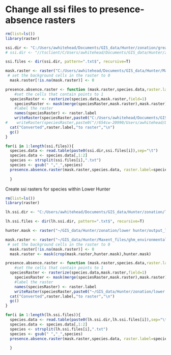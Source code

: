 Change all ssi files to presence-absence rasters
========================================================

```r
rm(list=ls())
library(raster)

ssi.dir <- "C:/Users/awhitehead/Documents/GIS_data/Hunter/zonation/greater hunter/ssi_files/" 
# ssi.dir <- "//tsclient/C/Users/awhitehead/Documents/GIS_data/Hunter/zonation/greater hunter/ssi_files/" 

ssi.files <- dir(ssi.dir, pattern=".txt$", recursive=T)

mask.raster <- raster("C:/Users/awhitehead/Documents/GIS_data/Hunter/Maxent_files/ghm_environmental_data/standardised_rasters/final_vegetation.asc")
 # set the background cells in the raster to 0
  mask.raster[!is.na(mask.raster)] <- 0

presence.absence.raster <- function (mask.raster,species.data,raster.label="") {
    #set the cells that contain points to 1
  speciesRaster <- rasterize(species.data,mask.raster,field=1)
    speciesRaster <- mask(merge(speciesRaster,mask.raster),mask.raster)
    #label the raster
    names(speciesRaster) <- raster.label
    writeRaster(speciesRaster,paste0("C:/Users/awhitehead/Documents/GIS_data/Hunter/zonation/greater hunter/",raster.label,".tif"), format="GTiff",overwrite=T)
#    writeRaster(speciesRaster,paste0("//654cw-20990/Users/awhitehead/Documents/RSP/data/zonation/greater hunter/",raster.label,".tif"), format="GTiff",overwrite=T)
  cat("Converted",raster.label,"to raster","\n")
  gc()
}

for(i in 1:length(ssi.files)){
  species.data <- read.table(paste0(ssi.dir,ssi.files[i]),sep="\t")
  species.data <- species.data[,1:2]
  species <- strsplit(ssi.files[i],".txt")
  species <- gsub(" ","_",species)
  presence.absence.raster(mask.raster,species.data, raster.label=species)
  
  }


```

Create ssi rasters for species within Lower Hunter

```r
rm(list=ls())
library(raster)

lh.ssi.dir <- "C:/Users/awhitehead/Documents/GIS_data/Hunter/zonation/lower hunter/ssi_files/" 

lh.ssi.files <- dir(lh.ssi.dir, pattern=".txt$", recursive=T)

hunter.mask <- raster("~/GIS_data/Hunter/zonation/lower hunter/output_lower.hunter_all.rank.asc")

mask.raster <- raster("~/GIS_data/Hunter/Maxent_files/ghm_environmental_data/standardised_rasters/final_vegetation.asc")
 # set the background cells in the raster to 0
  mask.raster[!is.na(mask.raster)] <- 0
  mask.raster <- mask(crop(mask.raster,hunter.mask),hunter.mask)

presence.absence.raster <- function (mask.raster,species.data,raster.label="") {
    #set the cells that contain points to 1
  speciesRaster <- rasterize(species.data,mask.raster,field=1)
    speciesRaster <- mask(merge(speciesRaster,mask.raster),mask.raster)
    #label the raster
    names(speciesRaster) <- raster.label
    writeRaster(speciesRaster,paste0("~/GIS_data/Hunter/zonation/lower hunter/",raster.label,".tif"), format="GTiff",overwrite=T)
  cat("Converted",raster.label,"to raster","\n")
  gc()
}

for(i in 1:length(lh.ssi.files)){
  species.data <- read.table(paste0(lh.ssi.dir,lh.ssi.files[i]),sep="\t")
  species.data <- species.data[,1:2]
  species <- strsplit(lh.ssi.files[i],".txt")
  species <- gsub(" ","_",species)
  presence.absence.raster(mask.raster,species.data, raster.label=species)
  
  }

```
